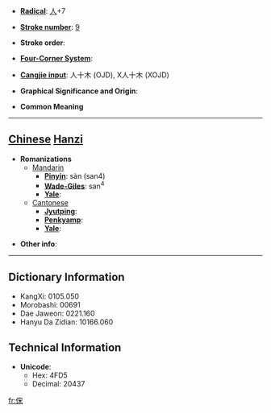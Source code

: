 * '''[[Wiktionary:Chinese radical index| Radical]]''': [[Wiktionary:Chinese radical index 人|人]]+7

* '''[[Wiktionary:Chinese total strokes index|Stroke number]]''': [[Wiktionary:Chinese total strokes index 9|9]]

* '''Stroke order''': 

* '''[[Wiktionary:Chinese four corner index|Four-Corner System]]''': 

* '''[[Wiktionary:Chinese Cangjie index|Cangjie input]]''': 人十木 (OJD), X人十木 (XOJD)

* '''Graphical Significance and Origin''': 

* '''Common Meaning'''

----

== [[Chinese]] [[Hanzi]] ==

* '''Romanizations'''
** [[Mandarin]]
*** '''[[Pinyin]]''': sàn (san4)
*** '''[[Wade-Giles]]''': san<sup>4</sup>
*** '''[[Yale]]''': 
**[[Cantonese]]
***'''[[Jyutping]]''':
***'''[[Penkyamp]]''': 
***'''[[Yale]]''': 

* '''Other info''': 

----

== Dictionary Information ==

* KangXi: 0105.050
* Morobashi: 00691
* Dae Jaweon: 0221.160
* Hanyu Da Zidian: 10166.060

== Technical Information ==

* '''Unicode''':
** Hex: 4FD5
** Decimal: 20437

[[fr:俕]]